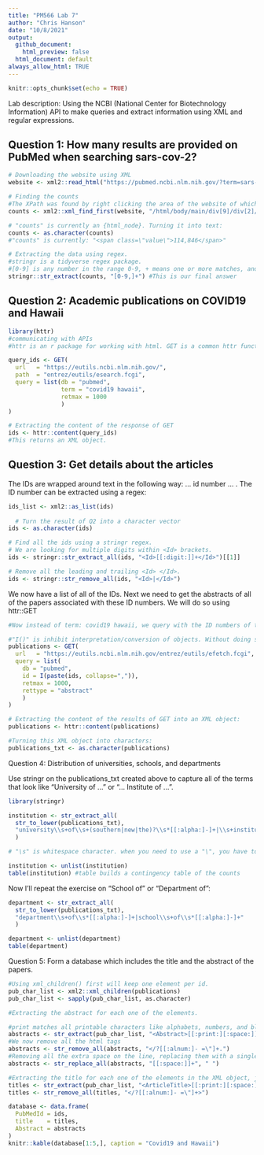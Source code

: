 ```yaml
---
title: "PM566 Lab 7"
author: "Chris Hanson"
date: "10/8/2021"
output: 
  github_document:
    html_preview: false
  html_document: default
always_allow_html: TRUE
---
```


```r
knitr::opts_chunk$set(echo = TRUE)
```

Lab description: Using the NCBI (National Center for Biotechnology Information) API to make queries and extract information using XML and regular expressions.

## Question 1: How many results are provided on PubMed when searching sars-cov-2?

```r
# Downloading the website using XML
website <- xml2::read_html("https://pubmed.ncbi.nlm.nih.gov/?term=sars-cov-2")

# Finding the counts
#The XPath was found by right clicking the area of the website of which we wanted to see the html code and clicking "inspect," then right clicking on that code and copying full Xpath. We then search the html code for this Xpath.
counts <- xml2::xml_find_first(website, "/html/body/main/div[9]/div[2]/div[2]/div[1]/span")

# "counts" is currently an {html_node}. Turning it into text:
counts <- as.character(counts)
#"counts" is currently: "<span class=\"value\">114,846</span>"

# Extracting the data using regex.
#stringr is a tidyverse regex package.
#[0-9] is any number in the range 0-9, + means one or more matches, and we also include a comma.
stringr::str_extract(counts, "[0-9,]+") #This is our final answer
```


## Question 2: Academic publications on COVID19 and Hawaii

```r
library(httr)
#communicating with APIs
#httr is an r package for working with html. GET is a common httr function, it GETS a url.

query_ids <- GET(
  url   = "https://eutils.ncbi.nlm.nih.gov/",
  path  = "entrez/eutils/esearch.fcgi",
  query = list(db = "pubmed", 
               term = "covid19 hawaii", 
               retmax = 1000
               )
)

# Extracting the content of the response of GET
ids <- httr::content(query_ids)
#This returns an XML object. 
```

## Question 3: Get details about the articles

The IDs are wrapped around text in the following way: <Id>... id number ... </Id>. The ID number can be extracted using a regex:

```r
ids_list <- xml2::as_list(ids)
  
  # Turn the result of Q2 into a character vector
ids <- as.character(ids)

# Find all the ids using a stringr regex.
# We are looking for multiple digits within <Id> brackets.
ids <- stringr::str_extract_all(ids, "<Id>[[:digit:]]+</Id>")[[1]]

# Remove all the leading and trailing <Id> </Id>.
ids <- stringr::str_remove_all(ids, "<Id>|</Id>")
```

We now have a list of all of the IDs. Next we need to get the abstracts of all of the papers associated with these ID numbers. We will do so using httr::GET

```r

#Now instead of term: covid19 hawaii, we query with the ID numbers of the papers we just gathered, and the rettype "abstract."

#"I()" is inhibit interpretation/conversion of objects. Without doing so, R would convert the comma in our ID numbers into a "%2C". We also collapse the , which apparently removes it.
publications <- GET(
  url   = "https://eutils.ncbi.nlm.nih.gov/entrez/eutils/efetch.fcgi",
  query = list(
    db = "pubmed",
    id = I(paste(ids, collapse=",")),
    retmax = 1000,
    rettype = "abstract"
    )
)

# Extracting the content of the results of GET into an XML object:
publications <- httr::content(publications)

#Turning this XML object into characters:
publications_txt <- as.character(publications)
```

Question 4: Distribution of universities, schools, and departments

Use stringr on the publications_txt created above to capture all of the terms that look like "University of ..." or "... Institute of ...".

```r
library(stringr)

institution <- str_extract_all(
  str_to_lower(publications_txt),
  "university\\s+of\\s+(southern|new|the)?\\s*[[:alpha:]-]+|\\s+institute\\s+of\\s+(southern|new|the)?\\s*[[:alpha:]-]+"
  ) 

# "\s" is whitespace character. when you need to use a "\", you have to double it. ? means 0 or 1 match, * is zero or more matches. [[:alpha:]] is upper and lower case letters, - allows it to have a dash inside, + is one or more matches.

institution <- unlist(institution)
table(institution) #table builds a contingency table of the counts
```

Now I'll repeat the exercise on "School of" or "Department of":

```r
department <- str_extract_all(
  str_to_lower(publications_txt),
  "department\\s+of\\s*[[:alpha:]-]+|school\\s+of\\s*[[:alpha:]-]+"
  ) 

department <- unlist(department)
table(department)
```

Question 5: Form a database which includes the title and the abstract of the papers. 

```r

#Using xml_children() first will keep one element per id.
pub_char_list <- xml2::xml_children(publications)
pub_char_list <- sapply(pub_char_list, as.character)

#Extracting the abstract for each one of the elements.

#print matches all printable characters like alphabets, numbers, and blank spaces. space is tab, newline, and space. 
abstracts <- str_extract(pub_char_list, "<Abstract>[[:print:][:space:]]+</Abstract>")
#We now remove all the html tags 
abstracts <- str_remove_all(abstracts, "</?[[:alnum:]- =\"]+.")
#Removing all the extra space on the line, replacing them with a single space.
abstracts <- str_replace_all(abstracts, "[[:space:]]+", " ")

#Extracting the title for each one of the elements in the XML object, just like we did for abstracts.
titles <- str_extract(pub_char_list, "<ArticleTitle>[[:print:][:space:]]+</ArticleTitle>")
titles <- str_remove_all(titles, "</?[[:alnum:]- =\"]+>")

database <- data.frame(
  PubMedId = ids,
  title    = titles,
  Abstract = abstracts
)
knitr::kable(database[1:5,], caption = "Covid19 and Hawaii")
```


